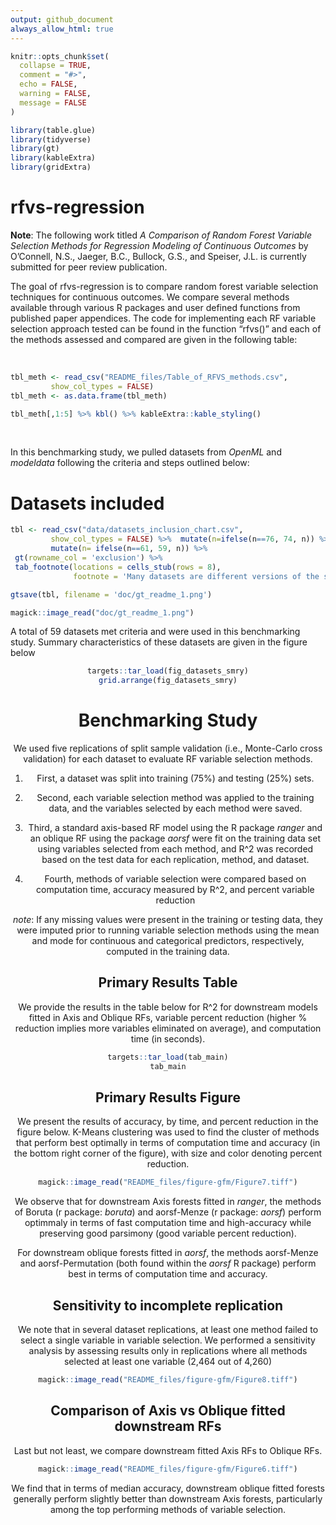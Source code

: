 ```yaml
---
output: github_document
always_allow_html: true
---
```


<!-- README.md is generated from README.Rmd. Please edit that file -->

```r
knitr::opts_chunk$set(
  collapse = TRUE,
  comment = "#>",
  echo = FALSE,
  warning = FALSE,
  message = FALSE
)

library(table.glue)
library(tidyverse)
library(gt)
library(kableExtra)
library(gridExtra)

```

# rfvs-regression

**Note**: The following work titled *A Comparison of Random Forest Variable Selection Methods for Regression Modeling of Continuous Outcomes* by O'Connell, N.S., Jaeger, B.C., Bullock, G.S., and Speiser, J.L. is currently submitted for peer review publication. 


<!-- badges: start -->
<!-- badges: end -->

The goal of rfvs-regression is to compare random forest variable selection techniques for continuous outcomes. We compare several methods available through various R packages and user defined functions from published paper appendices. The code for implementing each RF variable selection approach tested can be found in the function "rfvs()" and each of the methods assessed and compared are given in the following table:

<br/>

```r
tbl_meth <- read_csv("README_files/Table_of_RFVS_methods.csv", 
         show_col_types = FALSE)
tbl_meth <- as.data.frame(tbl_meth)

tbl_meth[,1:5] %>% kbl() %>% kableExtra::kable_styling()
```

<br/>

In this benchmarking study, we pulled datasets from *OpenML* and *modeldata* following the criteria and steps outlined below: 

# Datasets included

```r

tbl <- read_csv("data/datasets_inclusion_chart.csv", 
         show_col_types = FALSE) %>%  mutate(n=ifelse(n==76, 74, n)) %>% 
         mutate(n= ifelse(n==61, 59, n)) %>%
 gt(rowname_col = 'exclusion') %>% 
 tab_footnote(locations = cells_stub(rows = 8), 
              footnote = 'Many datasets are different versions of the same data')

gtsave(tbl, filename = 'doc/gt_readme_1.png')

magick::image_read("doc/gt_readme_1.png")

```


A total of 59 datasets met criteria and were used in this benchmarking study. Summary characteristics of these datasets are given in the figure below 

<center>
```r
targets::tar_load(fig_datasets_smry)
grid.arrange(fig_datasets_smry)
```


# Benchmarking Study 

We used five replications of split sample validation (i.e., Monte-Carlo cross validation) for each dataset to evaluate RF variable selection methods.

1. First, a dataset was split into training (75%) and testing (25%) sets.

1. Second, each variable selection method was applied to the training data, and the variables selected by each method were saved. 

1. Third, a standard axis-based RF model using the R package *ranger* and an oblique RF using the package *aorsf* were fit on the training data set using variables selected from each method, and R^2 was recorded based on the test data for each replication, method, and dataset. 

1. Fourth, methods of variable selection were compared based on computation time, accuracy measured by R^2, and percent variable reduction

*note*: If any missing values were present in the training or testing data, they were imputed prior to running variable selection methods using the mean and mode for continuous and categorical predictors, respectively, computed in the training data. 


## Primary Results Table

We provide the results in the table below for R^2 for downstream models fitted in Axis and Oblique RFs, variable percent reduction (higher % reduction implies more variables eliminated on average), and computation time (in seconds). 

```r
targets::tar_load(tab_main)
tab_main
```

## Primary Results Figure

We present the results of accuracy, by time, and percent reduction in the figure below. K-Means clustering was used to find the cluster of methods that perform best optimally in terms of computation time and accuracy (in the bottom right corner of the figure), with size and color denoting percent reduction. 

```r
magick::image_read("README_files/figure-gfm/Figure7.tiff")
```

We observe that for downstream Axis forests fitted in *ranger*, the methods of Boruta (r package: *boruta*) and aorsf-Menze (r package: *aorsf*) perform optimmaly in terms of fast computation time and high-accuracy while preserving good parsimony (good variable percent reduction). 

For downstream oblique forests fitted in *aorsf*, the methods aorsf-Menze and aorsf-Permutation (both found within the *aorsf* R package) perform best in terms of computation time and accuracy. 

## Sensitivity to incomplete replication

We note that in several dataset replications, at least one method failed to select a single variable in variable selection. We performed a sensitivity analysis by assessing results only in replications where all methods selected at least one variable (2,464 out of 4,260)

```r
magick::image_read("README_files/figure-gfm/Figure8.tiff")
```

## Comparison of Axis vs Oblique fitted downstream RFs

Last but not least, we compare downstream fitted Axis RFs to Oblique RFs. 

```r
magick::image_read("README_files/figure-gfm/Figure6.tiff")
```

We find that in terms of median accuracy, downstream oblique fitted forests generally perform slightly better than downstream Axis forests, particularly among the top performing methods of variable selection. 

